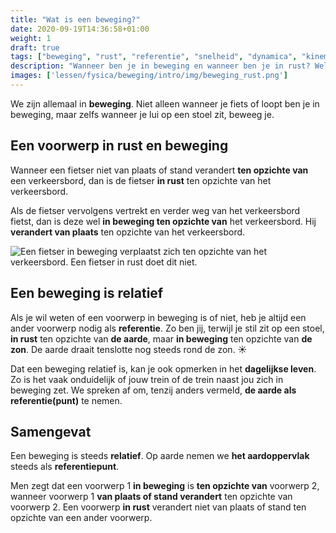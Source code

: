 ```yaml
---
title: "Wat is een beweging?"
date: 2020-09-19T14:36:58+01:00
weight: 1
draft: true
tags: ["beweging", "rust", "referentie", "snelheid", "dynamica", "kinematica"]
description: "Wanneer ben je in beweging en wanneer ben je in rust? Welk referentiepunt gebruiken we wanneer we spreken over beweging? Deze les bekijkt de aspecten beweging, rust en referentie op een visuele manier."
images: ['lessen/fysica/beweging/intro/img/beweging_rust.png']
---
```

We zijn allemaal in **beweging**. Niet alleen wanneer je fiets of loopt ben je in beweging, maar zelfs wanneer je lui op een stoel zit, beweeg je.

## Een voorwerp in rust en beweging

Wanneer een fietser niet van plaats of stand verandert **ten opzichte van** een verkeersbord, dan is de fietser **in rust** ten opzichte van het verkeersbord.

Als de fietser vervolgens vertrekt en verder weg van het verkeersbord fietst, dan is deze wel **in beweging ten opzichte van** het verkeersbord. Hij **verandert van plaats** ten opzichte van het verkeersbord.

![Een fietser in beweging verplaatst zich ten opzichte van het verkeersbord. Een fietser in rust doet dit niet.](img/beweging_rust.png)

## Een beweging is relatief

Als je wil weten of een voorwerp in beweging is of niet, heb je altijd een ander voorwerp nodig als **referentie**. Zo ben jij, terwijl je stil zit op een stoel, **in rust** ten opzichte van **de aarde**, maar **in beweging** ten opzichte van **de zon**. De aarde draait tenslotte nog steeds rond de zon. ☀️

Dat een beweging relatief is, kan je ook opmerken in het **dagelijkse leven**. Zo is het vaak onduidelijk of jouw trein of de trein naast jou zich in beweging zet. We spreken af om, tenzij anders vermeld, **de aarde als referentie(punt)** te nemen.

## Samengevat

<Attention title="Een beweging">

Een beweging is steeds **relatief**. Op aarde nemen we **het aardoppervlak** steeds als **referentiepunt**. 

Men zegt dat een voorwerp 1 **in beweging** is **ten opzichte van** voorwerp 2, wanneer voorwerp 1 **van plaats of stand verandert** ten opzichte van voorwerp 2. Een voorwerp **in rust** verandert niet van plaats of stand ten opzichte van een ander voorwerp.

</Attention>
